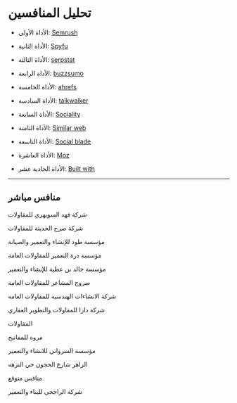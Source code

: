 # تحليل المنافسين

* الأداة الأولى: [Semrush](https://www.semrush.com/)

* الأداة الثانية: [Spyfu](https://www.spyfu.com/)

* الأداة الثالثة: [serpstat](https://serpstat.com/)

* الأداة الرابعة: [buzzsumo](https://buzzsumo.com/)

* الأداة  الخامسة: [ahrefs](https://ahrefs.com/)

* الأداة السادسة: [talkwalker](https://www.talkwalker.com/)

* الأداة السابعة: [Sociality](https://sociality.io/)

* الأداة الثامنة: [Similar web](https://www.similarweb.com/)

* الأداة التاسعة: [Social blade](https://socialblade.com/)

* الأداة العاشرة: [Moz](https://moz.com/domain-analysis)

* الأداة الحادية عشر: [Built with](https://builtwith.com/)

---

## منافس مباشر

شركة فهد السويهري للمقاولات

شركة صرح الحديثة للمقاولات

مؤسسة طود للإنشاء والتعمير والصيانة

مؤسسة درة التعمير للمقاولات العامة

مؤسسة خالد بن عطية للإنشاء والتعمير

صروح المشاعر للمقاولات العامة

شركة الانشاءات الهندسيه للمقاولات العامه

شركة دارا للمقاولات والتطوير العقاري

المقاولات

مروه للمفاتيح

مؤسسة السرواني للانشاء والتعمير

الزاهر شارع الحجون حي النزهه

منافس متوقع

شركة الراجحي للبناء والتعمير
